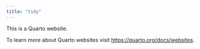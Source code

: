 ```yaml
---
title: "tidy"
---
```


This is a Quarto website.

To learn more about Quarto websites visit <https://quarto.org/docs/websites>.
